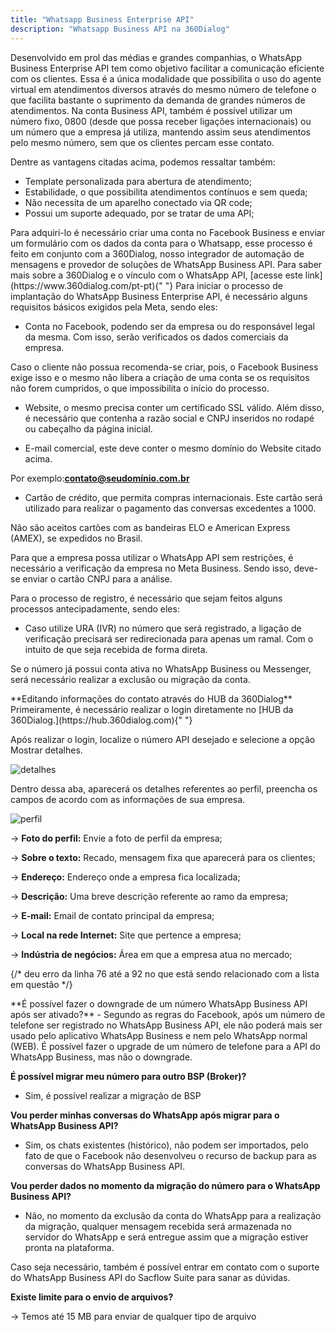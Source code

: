 ```yaml
---
title: "Whatsapp Business Enterprise API"
description: "Whatsapp Business API na 360Dialog"
---
```


Desenvolvido em prol das médias e grandes companhias, o WhatsApp Business Enterprise API tem como objetivo facilitar a comunicação eficiente com os clientes. Essa é a única modalidade que possibilita o uso do agente virtual em atendimentos diversos através do mesmo número de telefone o que facilita bastante o suprimento da demanda de grandes números de atendimentos. Na conta Business API, também é possível utilizar um número fixo, 0800 (desde que possa receber ligações internacionais) ou um número que a empresa já utiliza, mantendo assim seus atendimentos pelo mesmo número, sem que os clientes percam esse contato.

Dentre as vantagens citadas acima, podemos ressaltar também:

- Template personalizada para abertura de atendimento;
- Estabilidade, o que possibilita atendimentos contínuos e sem queda;
- Não necessita de um aparelho conectado via QR code;
- Possui um suporte adequado, por se tratar de uma API;

<Note>
  Para adquiri-lo é necessário criar uma conta no Facebook Business e enviar um
  formulário com os dados da conta para o Whatsapp, esse processo é feito em
  conjunto com a 360Dialog, nosso integrador de automação de mensagens e
  provedor de soluções de WhatsApp Business API. Para saber mais sobre a
  360Dialog e o vínculo com o WhatsApp API, [acesse este
  link](https://www.360dialog.com/pt-pt){" "}
</Note>

<AccordionGroup>
<Accordion icon="whatsapp" title="Implantação WhatsApp Business Enterprise API;">
Para iniciar o processo de implantação do WhatsApp Business Enterprise API, é necessário alguns requisitos básicos exigidos pela Meta, sendo eles:

- Conta no Facebook, podendo ser da empresa ou do responsável legal da mesma. Com isso, serão verificados os dados comerciais da empresa.

<Note>
  Caso o cliente não possua recomenda-se criar, pois, o Facebook Business exige
  isso e o mesmo não libera a criação de uma conta se os requisitos não forem
  cumpridos, o que impossibilita o início do processo.
</Note>

- Website, o mesmo precisa conter um certificado SSL válido. Além disso, é necessário que contenha a razão social e CNPJ inseridos no rodapé ou cabeçalho da página inicial.

- E-mail comercial, este deve conter o mesmo domínio do Website citado acima.

<Note>Por exemplo:**contato@seudomínio.com.br**</Note>

- Cartão de crédito, que permita compras internacionais. Este cartão será utilizado para realizar o pagamento das conversas excedentes a 1000.

<Note>
  Não são aceitos cartões com as bandeiras ELO e American Express (AMEX), se
  expedidos no Brasil.
</Note>

Para que a empresa possa utilizar o WhatsApp API sem restrições, é necessário a verificação da empresa no Meta Business. Sendo isso, deve-se enviar o cartão CNPJ para a análise.

Para o processo de registro, é necessário que sejam feitos alguns processos antecipadamente, sendo eles:

- Caso utilize URA (IVR) no número que será registrado, a ligação de verificação precisará ser redirecionada para apenas um ramal. Com o intuito de que seja recebida de forma direta.

<Note>Se o número já possui conta ativa no WhatsApp Business ou Messenger, será necessário realizar a exclusão ou migração da conta.</Note>
</Accordion>
<Accordion icon="gear" title="Configuração do canal WBEA">
</Accordion>

<Accordion icon="user" title="Hub 360Dialog">
**Editando informações do contato através do HUB da 360Dialog**

<Note>
  Primeiramente, é necessário realizar o login diretamente no [HUB da
  360Dialog.](https://hub.360dialog.com){" "}
</Note>

Após realizar o login, localize o número API desejado e selecione a opção Mostrar detalhes.

<img src="/images/mostrar_details.png" alt="detalhes" />

Dentro dessa aba, aparecerá os detalhes referentes ao perfil, preencha os campos de acordo com as informações de sua empresa.

<img src="/images/perfil.png" alt="perfil" />

-> **Foto do perfil:** Envie a foto de perfil da empresa;

-> **Sobre o texto:** Recado, mensagem fixa que aparecerá para os clientes;

-> **Endereço:** Endereço onde a empresa fica localizada;

-> **Descrição:** Uma breve descrição referente ao ramo da empresa;

-> **E-mail:** Email de contato principal da empresa;

-> **Local na rede Internet:** Site que pertence a empresa;

-> **Indústria de negócios:** Área em que a empresa atua no mercado;

{/* deu erro da linha 76 até a 92 no </accordion> que está sendo relacionado com a lista em questão */}

</Accordion>

<Accordion icon="question" title="Principais dúvidas e perguntas - WhatsApp Business API">
**É possível fazer o downgrade de um número WhatsApp Business API após ser ativado?**
- Segundo as regras do Facebook, após um número de telefone ser registrado no WhatsApp Business API, ele não poderá mais ser usado pelo aplicativo WhatsApp Business e nem pelo WhatsApp normal (WEB). É possível fazer o upgrade de um número de telefone para a API do WhatsApp Business, mas não o downgrade.

**É possível migrar meu número para outro BSP (Broker)?**

- Sim, é possível realizar a migração de BSP

**Vou perder minhas conversas do WhatsApp após migrar para o WhatsApp Business API?**

- Sim, os chats existentes (histórico), não podem ser importados, pelo fato de que o Facebook não desenvolveu o recurso de backup para as conversas do WhatsApp Business API.

**Vou perder dados no momento da migração do número para o WhatsApp Business API?**

- Não, no momento da exclusão da conta do WhatsApp para a realização da migração, qualquer mensagem recebida será armazenada no servidor do WhatsApp e será entregue assim que a migração estiver pronta na plataforma.

<Note>
  Caso seja necessário, também é possível entrar em contato com o suporte do
  WhatsApp Business API do Sacflow Suite para sanar as dúvidas.
</Note>

**Existe limite para o envio de arquivos?**

-> Temos até 15 MB para enviar de qualquer tipo de arquivo

  </Accordion>

</AccordionGroup>
